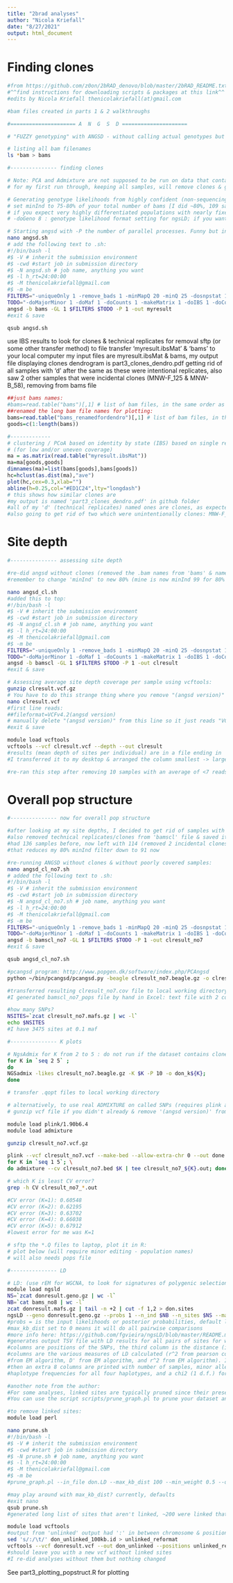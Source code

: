 ```yaml
---
title: "2brad analyses"
author: "Nicola Kriefall"
date: "8/27/2021"
output: html_document
---
```


# Finding clones

```bash
#from https://github.com/z0on/2bRAD_denovo/blob/master/2bRAD_README.txt
#^^find instructions for downloading scripts & packages at this link^^
#edits by Nicola Kriefall thenicolakriefall(at)gmail.com

#bam files created in parts 1 & 2 walkthroughs

#===================== A  N  G  S  D =====================

# "FUZZY genotyping" with ANGSD - without calling actual genotypes but working with genotype likelihoods at each SNP. Optimal for low-coverage data (<10x).

# listing all bam filenames 
ls *bam > bams

#--------------- finding clones

# Note: PCA and Admixture are not supposed to be run on data that contain clones or genotyping replicates. For PCA, these can be removed without rerunning ANGSD from the IBS distance matrix; but for ngsAdmix ANGSD must be rerun.
# for my first run through, keeping all samples, will remove clones & genotyping replicates for second run-through

# Generating genotype likelihoods from highly confident (non-sequencing-error) SNPs
# set minInd to 75-80% of your total number of bams [I did ~80%, 109 samples out of 136 total]
# if you expect very highly differentiated populations with nearly fixed alternative alleles, remove '-hwe_pval 1e-5' from FILTERS
# -doGeno 8 : genotype likelihood format setting for ngsLD; if you want to run PCA, use -doGeno 32 (but I recommend using ibsMat for all ordination work)

# Starting angsd with -P the number of parallel processes. Funny but in many cases angsd runs faster on -P 1
nano angsd.sh
# add the following text to .sh:
#!/bin/bash -l
#$ -V # inherit the submission environment
#$ -cwd #start job in submission directory
#$ -N angsd.sh # job name, anything you want
#$ -l h_rt=24:00:00
#$ -M thenicolakriefall@gmail.com
#$ -m be
FILTERS="-uniqueOnly 1 -remove_bads 1 -minMapQ 20 -minQ 25 -dosnpstat 1 -doHWE 1 -sb_pval 1e-5 -hetbias_pval 1e-5 -skipTriallelic 1 -minInd 109 -snp_pval 1e-5 -minMaf 0.1 -minIndDepth 8 -hwe_pval 1e-5"
TODO="-doMajorMinor 1 -doMaf 1 -doCounts 1 -makeMatrix 1 -doIBS 1 -doCov 1 -doGeno 8 -doVcf 1 -doPost 1 -doGlf 2 -dumpCounts 2"
angsd -b bams -GL 1 $FILTERS $TODO -P 1 -out myresult
#exit & save

qsub angsd.sh
```

use IBS results to look for clones & technical replicates for removal
sftp (or some other transfer method) to file transfer 'myresult.ibsMat' & 'bams' to your local computer
my input files are myresult.ibsMat & bams, my output file displaying clones dendrogram is part3_clones_dendro.pdf
getting rid of all samples with 'd' after the same as these were intentional replicates, also saw 2 other samples that were incidental clones (MNW-F_125 & MNW-B_58), removing from bams file

```r
##just bams names:
#bams=read.table("bams")[,1] # list of bam files, in the same order as you did your analysis
##renamed the long bam file names for plotting:
bams=read.table("bams_renamedfordendro")[,1] # list of bam files, in the same order as you did your analysis
goods=c(1:length(bams))

#-------------
# clustering / PCoA based on identity by state (IBS) based on single read resampling
# (for low and/or uneven coverage)
ma = as.matrix(read.table("myresult.ibsMat"))
ma=ma[goods,goods]
dimnames(ma)=list(bams[goods],bams[goods])
hc=hclust(as.dist(ma),"ave")
plot(hc,cex=0.3,xlab="")
abline(h=0.25,col="#ED1C24",lty="longdash")
# this shows how similar clones are
#my output is named 'part3_clones_dendro.pdf' in github folder
#all of my 'd' (technical replicates) named ones are clones, as expected
#also going to get rid of two which were unintentionally clones: MNW-F_125 & MNW-B_58
```

# Site depth

```bash
#--------------- assessing site depth

#re-did angsd without clones (removed the .bam names from 'bams' & named it 'bamscl')
#remember to change 'minInd' to new 80% (mine is now minInd 99 for 80% from 124 samples)

nano angsd_cl.sh
#added this to top:
#!/bin/bash -l
#$ -V # inherit the submission environment
#$ -cwd #start job in submission directory
#$ -N angsd_cl.sh # job name, anything you want
#$ -l h_rt=24:00:00
#$ -M thenicolakriefall@gmail.com
#$ -m be
FILTERS="-uniqueOnly 1 -remove_bads 1 -minMapQ 20 -minQ 25 -dosnpstat 1 -doHWE 1 -sb_pval 1e-5 -hetbias_pval 1e-5 -skipTriallelic 1 -minInd 99 -snp_pval 1e-5 -minMaf 0.1 -minIndDepth 8 -hwe_pval 1e-5"
TODO="-doMajorMinor 1 -doMaf 1 -doCounts 1 -makeMatrix 1 -doIBS 1 -doCov 1 -doGeno 8 -doVcf 1 -doPost 1 -doGlf 2 -dumpCounts 2"
angsd -b bamscl -GL 1 $FILTERS $TODO -P 1 -out clresult
#exit & save

# Assessing average site depth coverage per sample using vcftools:
gunzip clresult.vcf.gz
# You have to do this strange thing where you remove "(angsd version)" from the header of your vcf file, or else vcftools won't work
nano clresult.vcf
#first line reads:
##fileformat=VCFv4.2(angsd version)
# manually delete "(angsd version)" from this line so it just reads "VCFv4.2"
#exit & save

module load vcftools
vcftools --vcf clresult.vcf --depth --out clresult
#results (mean depth of sites per individual) are in a file ending in '.idepth'
#I transferred it to my desktop & arranged the column smallest -> largest in excel to check it out

#re-ran this step after removing 10 samples with an average of <7 reads, went from 2150 SNPs to 3474
```

# Overall pop structure

```bash
#--------------- now for overall pop structure 

#after looking at my site depths, I decided to get rid of samples with less than an average of 7 reads for my final analysis, increases the number of reliable SNPs you get from the total dataset
#also removed technical replicates/clones from 'bamscl' file & saved it as 'bamscl_no7'
#had 136 samples before, now left with 114 (removed 2 incidental clones, 10 tech replicates, 10 samples with less than 7 average reads/site)
#that reduces my 80% minInd filter down to 91 now

#re-running ANGSD without clones & without poorly covered samples:
nano angsd_cl_no7.sh
# added the following text to .sh:
#!/bin/bash -l
#$ -V # inherit the submission environment
#$ -cwd #start job in submission directory
#$ -N angsd_cl_no7.sh # job name, anything you want
#$ -l h_rt=24:00:00
#$ -M thenicolakriefall@gmail.com
#$ -m be
FILTERS="-uniqueOnly 1 -remove_bads 1 -minMapQ 20 -minQ 25 -dosnpstat 1 -doHWE 1 -sb_pval 1e-5 -hetbias_pval 1e-5 -skipTriallelic 1 -minInd 91 -snp_pval 1e-5 -minMaf 0.1 -minIndDepth 8"
TODO="-doMajorMinor 1 -doMaf 1 -doCounts 1 -makeMatrix 1 -doIBS 1 -doCov 1 -doGeno 8 -doVcf 1 -doPost 1 -doGlf 2 -dumpCounts 2"
angsd -b bamscl_no7 -GL 1 $FILTERS $TODO -P 1 -out clresult_no7
#exit & save

qsub angsd_cl_no7.sh

#pcangsd program: http://www.popgen.dk/software/index.php/PCAngsd
python ~/bin/pcangsd/pcangsd.py -beagle clresult_no7.beagle.gz -o clresult_no7 -threads 4

#transferred resulting clresult_no7.cov file to local working directory to use in 'part3_plotting_popstruct.R'
#I generated bamscl_no7_pops file by hand in Excel: text file with 2 columns, first is your sample bam, second is your variable of interest (or more columns with more variables)

#how many SNPs?
NSITES=`zcat clresult_no7.mafs.gz | wc -l`
echo $NSITES
#I have 3475 sites at 0.1 maf

#--------------- K plots

# NgsAdmix for K from 2 to 5 : do not run if the dataset contains clones or genotyping replicates!
for K in `seq 2 5` ; 
do 
NGSadmix -likes clresult_no7.beagle.gz -K $K -P 10 -o don_k${K};
done

# transfer .qopt files to local working directory

# alternatively, to use real ADMIXTURE on called SNPs (requires plink and ADMIXTURE):
# gunzip vcf file if you didn't already & remove '(angsd version)' from top of vcf file

module load plink/1.90b6.4
module load admixture

gunzip clresult_no7.vcf.gz

plink --vcf clresult_no7.vcf --make-bed --allow-extra-chr 0 --out done
for K in `seq 1 5`; \
do admixture --cv clresult_no7.bed $K | tee clresult_no7_${K}.out; done

# which K is least CV error?
grep -h CV clresult_no7_*.out

#CV error (K=1): 0.60548
#CV error (K=2): 0.62195
#CV error (K=3): 0.63702
#CV error (K=4): 0.66038
#CV error (K=5): 0.67912
#lowest error for me was K=1

# sftp the *.Q files to laptop, plot it in R:
# plot below (will require minor editing - population names)
# will also needs pops file

#--------------- LD

# LD: (use rEM for WGCNA, to look for signatures of polygenic selection):
module load ngsld
NS=`zcat donresult.geno.gz | wc -l`
NB=`cat bams_no8 | wc -l`
zcat donresult.mafs.gz | tail -n +2 | cut -f 1,2 > don.sites
ngsLD --geno donresult.geno.gz --probs 1 --n_ind $NB --n_sites $NS --max_kb_dist 0 --pos don.sites --out don.LD --n_threads 1 --extend_out 1
#probs = is the input likelihoods or posterior probabilities, default looks to be false, add something to get true
#max_kb_dist set to 0 means it will do all pairwise comparisons
#more info here: https://github.com/fgvieira/ngsLD/blob/master/README.md
#generates output TSV file with LD results for all pairs of sites for which LD was calculated, where the first two 
#columns are positions of the SNPs, the third column is the distance (in bp) between the SNPs, and the following 4 
#columns are the various measures of LD calculated (r^2 from pearson correlation between expected genotypes, D 
#from EM algorithm, D' from EM algorithm, and r^2 from EM algorithm). If the option --extend_out is used, 
#then an extra 8 columns are printed with number of samples, minor allele frequency (MAF) of both loci, 
#haplotype frequencies for all four haplotypes, and a chi2 (1 d.f.) for the strength of association (Collins et al., 1999).

#another note from the author:
#For some analyses, linked sites are typically pruned since their presence can bias results. 
#You can use the script scripts/prune_graph.pl to prune your dataset and get a list of unlinked sites.

#to remove linked sites:
module load perl

nano prune.sh
#!/bin/bash -l
#$ -V # inherit the submission environment
#$ -cwd #start job in submission directory
#$ -N prune.sh # job name, anything you want
#$ -l h_rt=24:00:00
#$ -M thenicolakriefall@gmail.com
#$ -m be
#prune_graph.pl --in_file don.LD --max_kb_dist 100 --min_weight 0.5 --out don_unlinked_100kb.id

#may play around with max_kb_dist? currently, defaults
#exit nano
qsub prune.sh
#generated long list of sites that aren't linked, ~200 were linked that the program took out - took them out of vcf file:

module load vcftools
#output from 'unlinked' output had ':' in between chromosome & position, vcftools requires a tab to separate chromosome from position
sed 's/:/\t/' don_unlinked_100kb.id > unlinked_reformat
vcftools --vcf donresult.vcf --out don_unlinked --positions unlinked_reformat
#should leave you with a new vcf without linked sites
#I re-did analyses without them but nothing changed
```

See part3_plotting_popstruct.R for plotting
